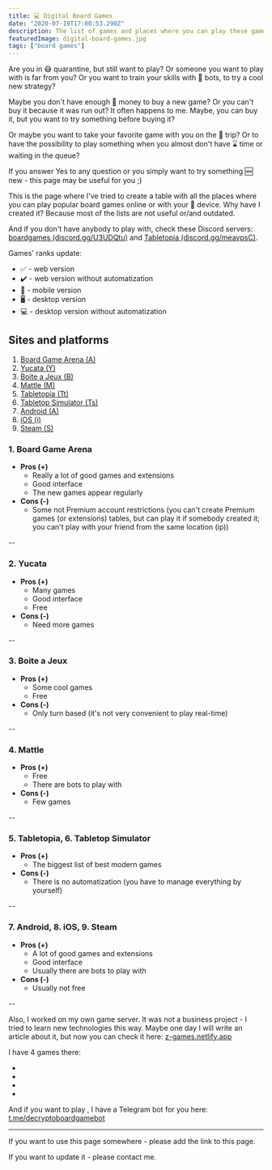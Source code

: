 ```yaml
---
title: 💻 Digital Board Games
date: "2020-07-19T17:00:53.290Z"
description: The list of games and places where you can play these games. One more list, but this one is sorted by board game geek rank.
featuredImage: digital-board-games.jpg
tags: ["board games"]
---
```


Are you in 😷 quarantine, but still want to play?
Or someone you want to play with is far from you?
Or you want to train your skills with 🤖 bots, to try a cool new strategy?

Maybe you don't have enough 💸 money to buy a new game?
Or you can't buy it because it was run out? It often happens to me.
Maybe, you can buy it, but you want to try something before buying it?

Or maybe you want to take your favorite game with you on the 🧳 trip?
Or to have the possibility to play something when you almost don't have ⌛ time or waiting in the queue?

If you answer Yes to any question or you simply want to try something 🆕 new - this page may be useful for you ;)

This is the page where I've tried to create a table with all the places where you can play popular board games online or with your 📱 device. Why have I created it? Because most of the lists are not useful or/and outdated.

And if you don't have anybody to play with, check these Discord servers: [boardgames (discord.gg/U3UDQtu)](https://discord.gg/U3UDQtu) and [Tabletopia (discord.gg/meavpsC)](https://discord.gg/meavpsC).


<GamesTable rows={boardGamesOnlineData} />

Games' ranks update: <Game isDateOnly />

- ✅ - web version
- ✔️ - web version without automatization
- 📱 - mobile version
- 🖥️ - desktop version
- 💻 - desktop version without automatization

## Sites and platforms

1. [Board Game Arena (A)](https://boardgamearena.com)
2. [Yucata (Y)](https://yucata.de)
3. [Boite a Jeux (B)](http://boiteajeux.net)
4. [Mattle (M)](https://mattle.online)
5. [Tabletopia (Tt)](https://tabletopia.com)
6. [Tabletop Simulator (Ts)](https://store.steampowered.com/app/286160/Tabletop_Simulator)
7. [Android (A)](https://play.google.com/store/apps)
8. [iOS (i)](https://www.apple.com/ios/app-store)
9. [Steam (S)](https://store.steampowered.com)

### 1. Board Game Arena
- **Pros (+)**
  - Really a lot of good games and extensions
  - Good interface
  - The new games appear regularly
- **Cons (-)**
  - Some not Premium account restrictions (you can't create Premium games (or extensions) tables, but can play it if somebody created it; you can't play with your friend from the same location (ip))

--

### 2. Yucata
- **Pros (+)**
  - Many games
  - Good interface
  - Free
- **Cons (-)**
  - Need more games

--

### 3. Boite a Jeux
- **Pros (+)**
  - Some cool games
  - Free
- **Cons (-)**
  - Only turn based (it's not very convenient to play real-time)

--

### 4. Mattle
- **Pros (+)**
  - Free
  - There are bots to play with
- **Cons (-)**
  - Few games

--

### 5. Tabletopia, 6. Tabletop Simulator
- **Pros (+)**
  - The biggest list of best modern games
- **Cons (-)**
  - There is no automatization (you have to manage everything by yourself)

--

### 7. Android, 8. iOS, 9. Steam
- **Pros (+)**
  - A lot of good games and extensions
  - Good interface
  - Usually there are bots to play with
- **Cons (-)**
  - Usually not free

--

Also, I worked on my own game server. It was not a business project - I tried to learn new technologies this way.
Maybe one day I will write an article about it, but now you can check it here: [z-games.netlify.app](https://z-games.netlify.app)

I have 4 games there:
- <Game gameName="No Thanks!" />
- <Game gameName="Perudo" />
- <Game gameName="Lost Cities" />
- <Game gameName="6 nimmt!" />

And if you want to play <Game gameName="Decrypto" />, I have a Telegram bot for you here: [t.me/decryptoboardgamebot](https://t.me/decryptoboardgamebot)

---

If you want to use this page somewhere - please add the link to this page.

If you want to update it - please contact me.
